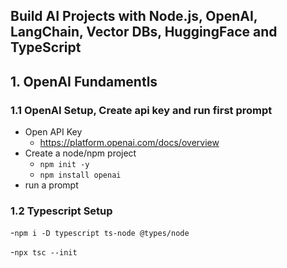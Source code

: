 ## Build AI Projects with Node.js, OpenAI, LangChain, Vector DBs, HuggingFace and TypeScript

## 1. OpenAI Fundamentls

### 1.1 OpenAI Setup, Create api key and run first prompt

- Open API Key
  - https://platform.openai.com/docs/overview
- Create a node/npm project
  - `npm init -y`
  - `npm install openai`
- run a prompt

### 1.2 Typescript Setup

-`npm i -D typescript ts-node @types/node`

-`npx tsc --init`
